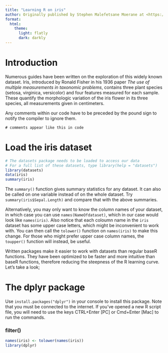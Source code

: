 ```yaml
---
title: "Learning R on iris"
author: Originally published by Stephen Malefetsane Moerane at <https://rpubs.com/moeransm/intro-iris>
format: 
  html:
    theme:
      light: flatly
      dark: darkly
---
```


# Introduction

Numerous guides have been written on the exploration of this widely known dataset. Iris, introduced by Ronald Fisher in his 1936 paper *The use of multiple measurements in taxonomic problems*, contains three plant species (setosa, virginica, versicolor) and four features measured for each sample. These quantify the morphologic variation of the iris flower in its three species, all measurements given in centimeters.

Any comments within our code have to be preceded by the pound sign to notify the compiler to ignore them.

`# comments appear like this in code`

# Load the iris dataset

```r
# The datasets package needs to be loaded to access our data 
# For a full list of these datasets, type library(help = "datasets")
library(datasets)
data(iris)
summary(iris)
```

The `summary()` function gives summary statistics for any dataset. It can also be called on one variable instead of on the whole dataset. Try `summary(iris$Sepal.Length)` and compare that with the above summaries.

Alternatively, you may only want to know the column names of your dataset, in which case you can use `names(NameOfdataset)`, which in our case would look like `names(iris)`. Also notice that each coloumn name in the `iris` dataset has some upper case letters, which might be inconvenient to work with. You can then call the `tolower()` function on `names(iris)` to make this change. For those who might prefer upper case column names, the `toupper()` function will instead, be useful.

Written packages make it easier to work with datasets than regular baseR functions. They have been optimized to be faster and more intuitive than baseR functions, therefore reducing the steepness of the R learning curve. Let's take a look;

# The dplyr package

Use `install.packages("dplyr")` in your console to install this package. Note that you must be connected to the internet. If you've opened a new R script file, you will need to use the keys CTRL+Enter \[PC\] or Cmd+Enter \[Mac\] to run the commands.

### filter()

```r
names(iris) <- tolower(names(iris))
library(dplyr)
```
